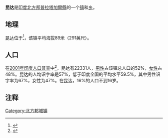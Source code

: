 {{Infobox settlement
| name                    = 昆达
| native_name = 
| other_name              = 
| settlement_type         = [[城市|城市]]
| coordinates             = {{coord|25.72|N|81.52|E|display=inline,title}}
| subdivision_type        = 國家
| subdivision_name        = {{flag|印度}}
| subdivision_type1       = [[印度的邦和中央直辖区|邦]]
| subdivision_type2       = [[印度县级行政区划|區]]
| subdivision_name1       = [[北方邦|北方邦]]
| subdivision_name2       = [[普拉塔加爾縣|普拉塔加爾縣]]
| established_title       = <!-- Established -->
| established_date        = 
| founder                 = 
| named_for               = 
| government_type         = 
| governing_body          = {{link-en|格拉姆潘查亚特|Gram_panchayat|格拉姆潘查亚特}}

| leader_title            = {{link-en|立法會議員（印度）|Member_of_the_Legislative_Assembly_(India)|立法會議員}}
| leader_name             = Raja Bhaiya
| unit_pref               = 公制
| area_footnotes          = 
| area_total_km2          = 10.000 
| area_rank               =  
| elevation_m             = 89 
| population_total        = 910,447
| population_as_of        = 2011
| population_footnotes    = 
| population_density_km2  = 2,719.9
| population_rank         = 普拉塔加爾縣第 1 名，北方邦第 45 名
| population_demonym      = 
| demographics_type1      = [[語言|語言]]
| demographics1_title1    = 官方
| demographics1_info1     = [[印地語|印地語]]<ref name="langoff">{{cite web|title=52nd Report of the Commissioner for Linguistic Minorities in India|url=http://nclm.nic.in/shared/linkimages/NCLM52ndReport.pdf|website=nclm.nic.in|publisher=[[Ministry_of_Minority_Affairs|Ministry of Minority Affairs]]|access-date=6 March 2019|url-status=dead|archive-url=https://web.archive.org/web/20170525141614/http://nclm.nic.in/shared/linkimages/NCLM52ndReport.pdf|archive-date=25 May 2017}}</ref>
| demographics1_title2    = 官方
| demographics1_info2     = [[烏爾都語|烏爾都語]]<ref name="langoff"/>
| demographics1_title3    = 地方
| demographics1_info3     =[[阿瓦德語|阿瓦德語]]<ref>{{cite web |url=https://www.ethnologue.com/language/awa |title=Awadhi |website=[[Ethnologue|Ethnologue]] |access-date=7 May 2019 |archive-date=2019-06-06 |archive-url=https://web.archive.org/web/20190606184310/https://www.ethnologue.com/language/awa }}</ref>
| timezone1               = [[印度標準時間|IST]]
| utc_offset1             = +5:30
| postal_code_type        = [[邮政编码|邮政编码]]
| postal_code             = 230204
| area_code               = 05341
| area_code_type          = [[国际电话区号列表|电话区号]]
| registration_plate      = UP-72
| website                 = {{URL|pratapgarh.nic.in/}}
| footnotes               = 
}}

'''昆达'''是[[印度|印度]][[北方邦|北方邦]][[普拉塔加爾縣|普拉塔加爾縣]]的一个[[镇|镇]]和[[乡_(南亚)|乡]]。

==地理==
昆达位于{{Coord|25.72|N|81.52|E|}}<ref>{{Cite web |url=http://www.fallingrain.com/world/IN/36/Kunda.html |title=Falling Rain Genomics, Inc - Kunda |accessdate=2010-03-06 |archive-date=2008-05-09 |archive-url=https://web.archive.org/web/20080509083541/http://www.fallingrain.com/world/IN/36/Kunda.html |dead-url=no }}</ref>，该镇平均海拔89米（291英尺）。

==人口==
在[[2001年印度人口普查|2001年印度人口普查]]中<ref>{{GR|India}}</ref>，昆达有22331人，[[男性|男性]]占该镇总人口的52%，[[女性|女性]]占48%。昆达的人均识字率是57%，低于印度全国的平均水平59.5%，其中男性识字率为67%，女性为47%。在昆达，16%的人口不到16岁。

==注释==
{{Reflist|2}}

[[Category:北方邦城镇|Category:北方邦城镇]]